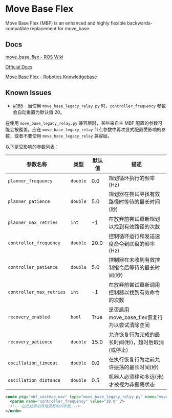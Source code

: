 # Move Base Flex

Move Base Flex (MBF) is an enhanced and highly flexible backwards-compatible replacement for move_base.

## Docs

[move_base_flex - ROS Wiki](https://wiki.ros.org/move_base_flex)

[Official Docs](https://naturerobots.github.io/mbf_docs/)

[Move Base Flex - Robotics Knowledgebase](https://roboticsknowledgebase.com/wiki/planning/move_base_flex/)

## Known Issues

- [#165](https://github.com/naturerobots/move_base_flex/issues/165) - 当使用 `move_base_legacy_relay.py` 时，`controller_frequency` 参数会自动重置为默认值 20。

在使用 `move_base_legacy_relay.py` 兼容层时，某些来自主 MBF 配置的参数可能会被覆盖。应在 `move_base_legacy_relay` 节点参数中再次显式配置受影响的参数，或者不要使用 `move_base_legacy_relay` 兼容层。

以下是受影响的参数列表：

| 参数名称 | 类型 | 默认值 | 描述 |
|---------|------|--------|------|
| `planner_frequency` | `double` | 0.0 | 规划循环执行的频率(Hz) |
| `planner_patience` | `double` | 5.0 | 规划器在尝试寻找有效路径时等待的最长时间(秒) |
| `planner_max_retries` | `int` | -1 | 在放弃前尝试重新规划以找到有效路径的次数 |
| `controller_frequency` | `double` | 20.0 | 控制循环运行和发送速度命令到底盘的频率(Hz) |
| `controller_patience` | `double` | 5.0 | 控制器在未收到有效控制指令后等待的最长时间(秒) |
| `controller_max_retries` | `int` | -1 | 在放弃前尝试重新调用控制器以找到有效命令的次数 |
| `recovery_enabled` | `bool` | True | 是否启用move_base_flex恢复行为以尝试清除空间 |
| `recovery_patience` | `double` | 15.0 | 允许恢复行为完成的最长时间(秒)，超时后取消(或停止) |
| `oscillation_timeout` | `double` | 0.0 | 在执行恢复行为之前允许振荡的最长时间(秒) |
| `oscillation_distance` | `double` | 0.5 | 机器人必须移动多远(米)才被视为非振荡状态 |



```xml
<node pkg="mbf_costmap_nav" type="move_base_legacy_relay.py" name="move_base_legacy_relay">
  <param name="controller_frequency" value="10.0" />
  <!-- 在此处添加其他受影响的参数 -->
</node>
